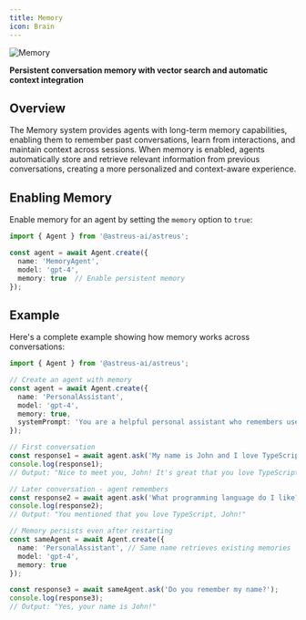 ```yaml
---
title: Memory
icon: Brain
---
```


![Memory](/docs/memory.webp)

**Persistent conversation memory with vector search and automatic context integration**

## Overview

The Memory system provides agents with long-term memory capabilities, enabling them to remember past conversations, learn from interactions, and maintain context across sessions. When memory is enabled, agents automatically store and retrieve relevant information from previous conversations, creating a more personalized and context-aware experience.

## Enabling Memory

Enable memory for an agent by setting the `memory` option to `true`:

```typescript
import { Agent } from '@astreus-ai/astreus';

const agent = await Agent.create({
  name: 'MemoryAgent',
  model: 'gpt-4',
  memory: true  // Enable persistent memory
});
```

## Example

Here's a complete example showing how memory works across conversations:

```typescript
import { Agent } from '@astreus-ai/astreus';

// Create an agent with memory
const agent = await Agent.create({
  name: 'PersonalAssistant',
  model: 'gpt-4',
  memory: true,
  systemPrompt: 'You are a helpful personal assistant who remembers user preferences.'
});

// First conversation
const response1 = await agent.ask('My name is John and I love TypeScript');
console.log(response1);
// Output: "Nice to meet you, John! It's great that you love TypeScript..."

// Later conversation - agent remembers
const response2 = await agent.ask('What programming language do I like?');
console.log(response2);
// Output: "You mentioned that you love TypeScript, John!"

// Memory persists even after restarting
const sameAgent = await Agent.create({
  name: 'PersonalAssistant', // Same name retrieves existing memories
  model: 'gpt-4',
  memory: true
});

const response3 = await sameAgent.ask('Do you remember my name?');
console.log(response3);
// Output: "Yes, your name is John!"
```